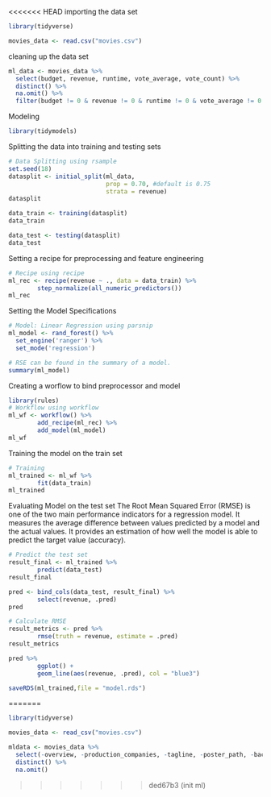 <<<<<<< HEAD
importing the data set

```r
library(tidyverse)

movies_data <- read.csv("movies.csv")

```

cleaning up the data set

```r
ml_data <- movies_data %>%
  select(budget, revenue, runtime, vote_average, vote_count) %>%
  distinct() %>%
  na.omit() %>%
  filter(budget != 0 & revenue != 0 & runtime != 0 & vote_average != 0 & vote_count != 0)

```

Modeling

```r
library(tidymodels)
```

Splitting the data into training and testing sets

```r
# Data Splitting using rsample
set.seed(18)
datasplit <- initial_split(ml_data,
                           prop = 0.70, #default is 0.75
                           strata = revenue)
datasplit
```

```r
data_train <- training(datasplit)
data_train
```

```r
data_test <- testing(datasplit)
data_test
```

Setting a recipe for preprocessing and feature engineering

```r
# Recipe using recipe
ml_rec <- recipe(revenue ~ ., data = data_train) %>%
        step_normalize(all_numeric_predictors())
ml_rec
```

Setting the Model Specifications

```r

# Model: Linear Regression using parsnip
ml_model <- rand_forest() %>%
  set_engine('ranger') %>%
  set_mode('regression')

# RSE can be found in the summary of a model.
summary(ml_model)
```

Creating a worflow to bind preprocessor and model

```r
library(rules)
# Workflow using workflow
ml_wf <- workflow() %>%
        add_recipe(ml_rec) %>%
        add_model(ml_model)
ml_wf
```

Training the model on the train set

```r
# Training
ml_trained <- ml_wf %>%
        fit(data_train)
ml_trained
```

Evaluating Model on the test set The Root Mean Squared Error (RMSE) is one of the two main performance indicators for a regression model. It measures the average difference between values predicted by a model and the actual values. It provides an estimation of how well the model is able to predict the target value (accuracy).

```r
# Predict the test set
result_final <- ml_trained %>%
        predict(data_test)
result_final
```

```r
pred <- bind_cols(data_test, result_final) %>%
        select(revenue, .pred)
pred
```

```r
# Calculate RMSE
result_metrics <- pred %>%
        rmse(truth = revenue, estimate = .pred)
result_metrics
```

```r
pred %>%
        ggplot() +
        geom_line(aes(revenue, .pred), col = "blue3")
```

```r
saveRDS(ml_trained,file = "model.rds")
```
=======
```r
library(tidyverse)

movies_data <- read_csv("movies.csv")

```
```r
mldata <- movies_data %>%
  select(-overview, -production_companies, -tagline, -poster_path, -backdrop_path, -recommendations, -keywords) %>%
  distinct() %>%
  na.omit()
```

>>>>>>> ded67b3 (init ml)
